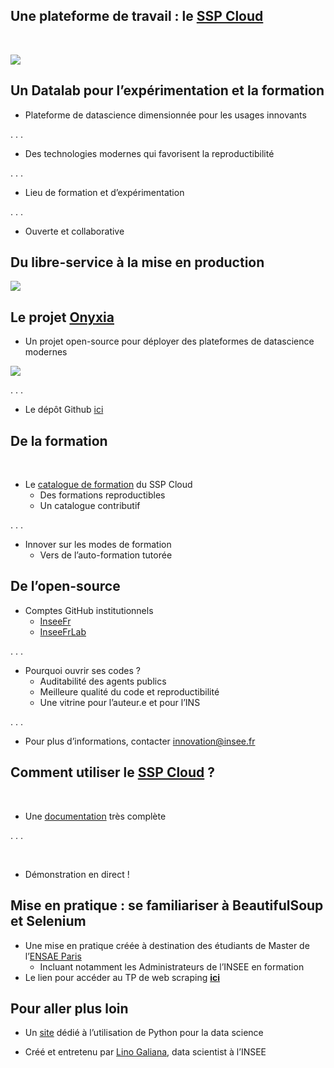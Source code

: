 ## Une plateforme de travail : le [SSP Cloud](https://datalab.sspcloud.fr/home)

<br>

![](img/macbook_onyxia.png){fig-align="center"}


## Un Datalab pour l'expérimentation et la formation

- Plateforme de datascience dimensionnée pour les usages innovants

. . .

- Des technologies modernes qui favorisent la reproductibilité

. . .

- Lieu de formation et d'expérimentation

. . .

- Ouverte et collaborative


## Du libre-service à la mise en production

![](img/onyxia_galaxy.png){fig-align="center"}


## Le projet [Onyxia](https://www.onyxia.sh/)

- Un projet open-source pour déployer des plateformes de datascience modernes

![](img/onyxia_instances.png){fig-align="center"}

. . .

- Le dépôt Github [ici](https://github.com/InseeFrLab/onyxia)


## De la formation

<br>

- Le [catalogue de formation](https://www.sspcloud.fr/formation) du SSP Cloud
  - Des formations reproductibles
  - Un catalogue contributif

. . . 

- Innover sur les modes de formation
  - Vers de l'auto-formation tutorée


## De l'open-source

- Comptes GitHub institutionnels
  - [InseeFr](https://github.com/InseeFr)
  - [InseeFrLab](https://github.com/InseeFrLab)

. . . 

- Pourquoi ouvrir ses codes ?
  - Auditabilité des agents publics
  - Meilleure qualité du code et reproductibilité
  - Une vitrine pour l'auteur.e et pour l'INS

. . .

- Pour plus d'informations, contacter [innovation@insee.fr](mailto:innovation@insee.fr)


## Comment utiliser le [SSP Cloud](https://datalab.sspcloud.fr/home) ?

<br>

- Une [documentation](https://docs.sspcloud.fr/onyxia-guide/decouverte-du-datalab) très complète

. . .

<br>

- Démonstration en direct !


## Mise en pratique : se familiariser à BeautifulSoup et Selenium

- Une mise en pratique créée à destination des étudiants de Master de l'[ENSAE Paris](https://www.ensae.fr/)
    + Incluant notamment les Administrateurs de l'INSEE en formation

- Le lien pour accéder au TP de web scraping [__ici__](https://pythonds.linogaliana.fr/webscraping/)

::: {.callout-tip}
## Pour aller plus loin

- Un [site](https://pythonds.linogaliana.fr/course/) dédié à l'utilisation de Python pour la data science

- Créé et entretenu par [Lino Galiana](https://github.com/linogaliana/), data scientist à l'INSEE
:::
